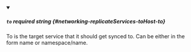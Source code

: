 
<details className="config-field" data-expandable="false" open>
<summary>

##### `to` <span className="config-field-required" data-required="false">required</span> <span className="config-field-type">string</span> <span className="config-field-default"></span> <span className="config-field-enum"></span> {#networking-replicateServices-toHost-to}

To is the target service that it should get synced to. Can be either in the form name or namespace/name.

</summary>



</details>
